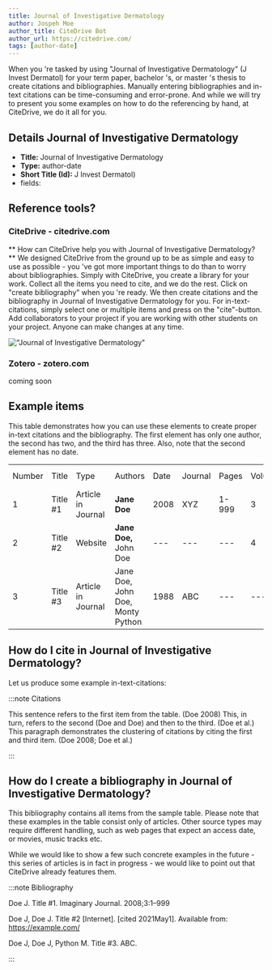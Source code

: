 ```yaml
---
title: Journal of Investigative Dermatology
author: Jospeh Moe
author_title: CiteDrive Bot
author_url: https://citedrive.com/
tags: [author-date]
---
```


When you 're tasked by using "Journal of Investigative Dermatology" (J Invest Dermatol) for your term paper, bachelor 's, or master 's thesis to create citations and bibliographies.
Manually entering bibliographies and in-text citations can be time-consuming and error-prone. And while we will try to present you some examples on how to do the referencing by hand, at CiteDrive, we do it all for you.

## Details  Journal of Investigative Dermatology
* **Title:** Journal of Investigative Dermatology
* **Type:** author-date
* **Short Title (Id):** J Invest Dermatol)
* fields: 

## Reference tools?
### CiteDrive - citedrive.com
** How can CiteDrive help you with Journal of Investigative Dermatology? **
We designed CiteDrive from the ground up to be as simple and easy to use as possible - you 've got more important things to do than to worry about bibliographies. Simply with CiteDrive, you create a library for your work. Collect all the items you need to cite, and we do the rest. Click on "create bibliography" when you 're ready. We then create citations and the bibliography in Journal of Investigative Dermatology for you. For in-text-citations, simply select one or multiple items and press on the "cite"-button. Add collaborators to your project if you are working with other students on your project. Anyone can make changes at any time.


!["Journal of Investigative Dermatology"](images/journal-of-investigative-dermatology.svg "Choose Journal of Investigative Dermatology in the CiteDrive App")

### Zotero - zotero.com

coming soon

## Example items

This table demonstrates how you can use these elements to create proper in-text citations and the bibliography. The first element has only one author, the second has two, and the third has three. Also, note that the second element has no date.


<table>
  <tr>
   <td>Number
   </td>
   <td>Title
   </td>
   <td>Type
   </td>
   <td>Authors
   </td>
   <td>Date
   </td>
   <td>Journal
   </td>
   <td>Pages
   </td>
   <td>Volume
   </td>
   <td>Issue
   </td>
   <td>Access Date
   </td>
  </tr>
  <tr>
   <td>1
   </td>
   <td>Title #1
   </td>
   <td>Article in Journal
   </td>
   <td><strong>Jane Doe</strong>
   </td>
   <td>2008
   </td>
   <td>XYZ
   </td>
   <td>1-999
   </td>
   <td>3
   </td>
   <td>2
   </td>
   <td>--
   </td>
  </tr>
  <tr>
   <td>
2
   </td>
   <td>Title #2
   </td>
   <td>Website
   </td>
   <td><strong>Jane Doe, </strong>John Doe
   </td>
   <td>---
   </td>
   <td>---
   </td>
   <td>---
   </td>
   <td>4
   </td>
   <td>---
   </td>
   <td>2020-05-01
   </td>
  </tr>
  <tr>
   <td>3
   </td>
   <td>Title #3
   </td>
   <td>Article in Journal
   </td>
   <td>Jane Doe, John Doe, Monty Python
   </td>
   <td>1988
   </td>
   <td>ABC
   </td>
   <td>---
   </td>
   <td>---
   </td>
   <td>16
   </td>
   <td>---
   </td>
  </tr>
</table>



## How do I cite in  Journal of Investigative Dermatology?

Let us produce some example in-text-citations:

:::note Citations


This sentence refers to the first item from the table. (Doe 2008) This, in turn, refers to the second (Doe and Doe)
and then to the third.  (Doe et al.)
This paragraph demonstrates the clustering of citations by citing the first and third item. (Doe 2008; Doe et al.)

:::

## How do I create a bibliography in Journal of Investigative Dermatology?

This bibliography contains all items from the sample table. Please note that these examples in the table consist only of articles. Other source types may require different handling, such as web pages that expect an access date, or movies, music tracks etc.

While we would like to show a few such concrete examples in the future - this series of articles is in fact in progress - we would like to point out that CiteDrive already features them.

:::note Bibliography

Doe J. Title #1. Imaginary Journal. 2008;3:1–999 

Doe J, Doe J. Title #2 [Internet].  [cited 2021May1]. Available from: https://example.com/

Doe J, Doe J, Python M. Title #3. ABC. 



:::


        